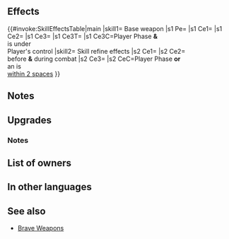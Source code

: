 {{Weapon Infobox
|tagid=SID_マスターボウ
|weaponType=Bow
|might=9
|range=2
|effectiveness=flying
|effect=Effective against flying foes. Inflicts Spd-5. Unit attacks twice (even if foe initiates combat). When under player's control, unit gains: "If unit initiates combat, foe cannot make a follow-up attack."
|cost=400
|exclusive=1
|userVersion1=Bow
|userVersion2=Arrow
|statModifiers=0,9,-5,0,0
|required=Silver Bow
|refinePaths=default
|refineSP=400
|refineMedals=500
|refineDews=200
|tagidExtraSkill1=一
|effectSkill1=If unit initiates combat or is within 2 spaces of an ally, grants Atk/Spd/Def/Res+4 to unit, deals damage = 10% of foe's Atk (including when dealing damage with a Special triggered before combat), and neutralizes effects that inflict "Special cooldown charge -X" on unit during combat.
|iconSkill1=Meisterbogen W.png
|properties=random_owner
}}
==Effects==
{{#invoke:SkillEffectsTable|main
|skill1={{SCi|weapon}} Base weapon
|s1 Pe={{Eft|Stat Reductions|Spd|5}}
|s1 Ce1={{Eft|Effectiveness|{{Mt|Flying}}}}
|s1 Ce2={{Eft|Attack Twice}}
|s1 Ce3={{Eft|Prevent Follow-Ups}}
|s1 Ce3T={{Tgt|Foe}}
|s1 Ce3C=Player Phase '''&'''<br>{{Tgt|Unit}} is under<br>Player's control
|skill2={{Si|Meisterbogen|refine=Skill1}} Skill refine effects
|s2 Ce1={{Eft|Temporary buffs|Atk/Spd/Def/Res|4}}
|s2 Ce2={{Eft|Damage Boost|10% of {{Tgt|Foe}}'s Atk}}<br>before '''&''' during combat
|s2 Ce3={{Eft|Neutralize Guard}}
|s2 CeC=Player Phase '''or'''<br>an {{Tgt|Ally}} is<br>[[within 2 spaces]]
}}
==Notes==
{{Effective damage bonus|flying}}
{{Brave weapon interaction}}
{{IfUnitInitiates}}
{{Prevent follow-up}}
==Upgrades==
{{Weapon Upgrade List}}
===Notes===
{{Temporary buffs|name={{St|Meisterbogen|refine=Skill1}}}}
{{AtkDamageBoost|name={{St|Meisterbogen|refine=Skill1}}}}
{{CooldownChargeMinusNeutralization|name={{St|Meisterbogen|refine=Skill1}}}}
==List of owners==
{{Skill Hero List}}
==In other languages==
{{OtherLanguages
|english=Meisterbogen
|japanese=マスターボウ
|japaneseNotes=''Master Bow''
|german=Meisterl. Bogen
|germanNotes=''Master Bow''
|spanishEU=Meisterbogen
|spanishLA=Meisterbogen
|french=Meisterbogen
|italian=Meisterbogen
|chineseTW=大師之弓
|portuguese=Meisterbogen
}}
==See also ==
{{See also skills|cond=(Description LIKE '%inflicts Spd-_%attacks twice%' AND Description NOT LIKE '%inflicts Spd-_%if unit initiates combat,% attacks twice%' OR Description LIKE '%deals damage =%of foe_s Atk%including%') AND (Exclusive='1' OR SP='300')}}
* [[Brave Weapons]]
{{Weapons Navbox}}